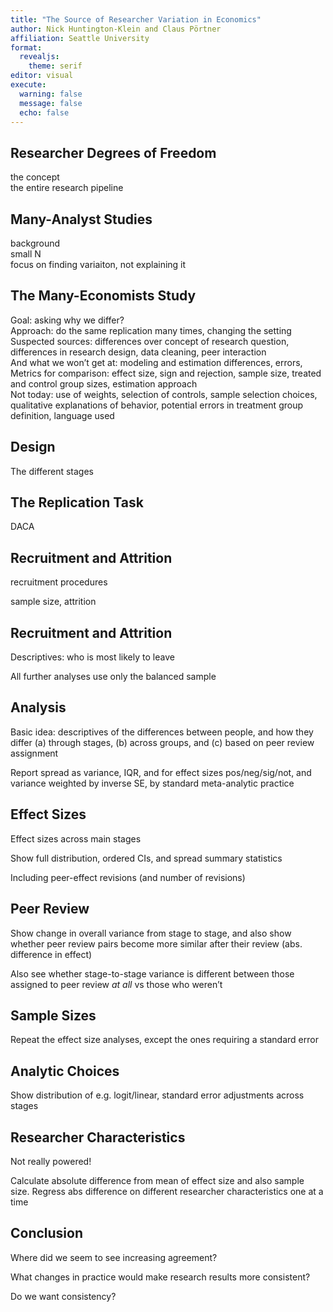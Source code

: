 ---
title: "The Source of Researcher Variation in Economics"
author: Nick Huntington-Klein and Claus Pörtner
affiliation: Seattle University
format: 
  revealjs:
    theme: serif
editor: visual
execute:
  warning: false
  message: false
  echo: false
---

## Researcher Degrees of Freedom

the concept\
the entire research pipeline\

## Many-Analyst Studies

background\
small N\
focus on finding variaiton, not explaining it

## The Many-Economists Study

Goal: asking why we differ?\
Approach: do the same replication many times, changing the setting\
Suspected sources: differences over concept of research question, differences in research design, data cleaning, peer interaction\
And what we won't get at: modeling and estimation differences, errors, \
Metrics for comparison: effect size, sign and rejection, sample size, treated and control group sizes, estimation approach\
Not today: use of weights, selection of controls, sample selection choices, qualitative explanations of behavior, potential errors in treatment group definition, language used

## Design

The different stages

## The Replication Task

DACA

## Recruitment and Attrition

recruitment procedures

sample size, attrition

## Recruitment and Attrition

Descriptives: who is most likely to leave

All further analyses use only the balanced sample

## Analysis

Basic idea: descriptives of the differences between people, and how they differ (a) through stages, (b) across groups, and (c) based on peer review assignment

Report spread as variance, IQR, and for effect sizes pos/neg/sig/not, and variance weighted by inverse SE, by standard meta-analytic practice

## Effect Sizes

Effect sizes across main stages

Show full distribution, ordered CIs, and spread summary statistics

Including peer-effect revisions (and number of revisions)

## Peer Review

Show change in overall variance from stage to stage, and also show whether peer review pairs become more similar after their review (abs. difference in effect)

Also see whether stage-to-stage variance is different between those assigned to peer review *at all* vs those who weren't

## Sample Sizes

Repeat the effect size analyses, except the ones requiring a standard error

## Analytic Choices

Show distribution of e.g. logit/linear, standard error adjustments across stages

## Researcher Characteristics

Not really powered!

Calculate absolute difference from mean of effect size and also sample size. Regress abs difference on different researcher characteristics one at a time

## Conclusion

Where did we seem to see increasing agreement?

What changes in practice would make research results more consistent?

Do we want consistency?
